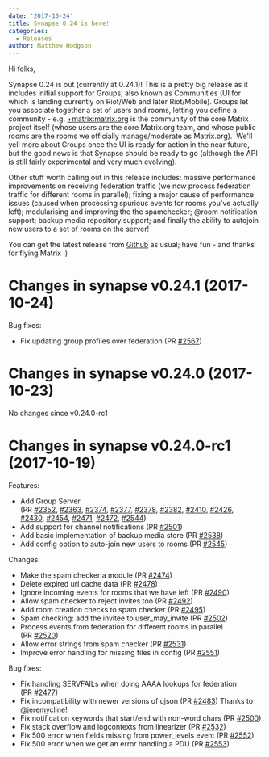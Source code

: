 ```yaml
---
date: '2017-10-24'
title: Synapse 0.24 is here!
categories:
  - Releases
author: Matthew Hodgson
---
```


Hi folks,

Synapse 0.24 is out (currently at 0.24.1)! This is a pretty big release as it includes initial support for Groups, also known as Communities (UI for which is landing currently on Riot/Web and later Riot/Mobile). Groups let you associate together a set of users and rooms, letting you define a community - e.g. <a href="https://riot.im/develop/#/group/+matrix:matrix.org">+matrix:matrix.org</a> is the community of the core Matrix project itself (whose users are the core Matrix.org team, and whose public rooms are the rooms we officially manage/moderate as Matrix.org).  We'll yell more about Groups once the UI is ready for action in the near future, but the good news is that Synapse should be ready to go (although the API is still fairly experimental and very much evolving).

Other stuff worth calling out in this release includes: massive performance improvements on receiving federation traffic (we now process federation traffic for different rooms in parallel); fixing a major cause of performance issues (caused when processing spurious events for rooms you've actually left); modularising and improving the the spamchecker; @room notification support; backup media repository support; and finally the ability to autojoin new users to a set of rooms on the server!

You can get the latest release from <a href="https://github.com/matrix-org/synapse/releases">Github</a> as usual; have fun - and thanks for flying Matrix :)
<h1>Changes in synapse v0.24.1 (2017-10-24)</h1>
Bug fixes:
<ul>
 	<li>Fix updating group profiles over federation (PR <a class="issue-link js-issue-link tooltipped tooltipped-ne" href="https://github.com/matrix-org/synapse/pull/2567" data-error-text="Failed to load issue title" data-id="267687632" data-permission-text="Issue title is private">#2567</a>)</li>
</ul>
<h1>Changes in synapse v0.24.0 (2017-10-23)</h1>
No changes since v0.24.0-rc1
<h1>Changes in synapse v0.24.0-rc1 (2017-10-19)</h1>
Features:
<ul>
 	<li>Add Group Server (PR <a class="issue-link js-issue-link tooltipped tooltipped-ne" href="https://github.com/matrix-org/synapse/pull/2352" data-error-text="Failed to load issue title" data-id="241719376" data-permission-text="Issue title is private">#2352</a>, <a class="issue-link js-issue-link" href="https://github.com/matrix-org/synapse/pull/2363" data-error-text="Failed to load issue title" data-id="242334015" data-permission-text="Issue title is private" data-url="https://github.com/matrix-org/synapse/issues/2363">#2363</a>, <a class="issue-link js-issue-link" href="https://github.com/matrix-org/synapse/pull/2374" data-error-text="Failed to load issue title" data-id="243375644" data-permission-text="Issue title is private" data-url="https://github.com/matrix-org/synapse/issues/2374">#2374</a>, <a class="issue-link js-issue-link" href="https://github.com/matrix-org/synapse/pull/2377" data-error-text="Failed to load issue title" data-id="244340948" data-permission-text="Issue title is private" data-url="https://github.com/matrix-org/synapse/issues/2377">#2377</a>, <a class="issue-link js-issue-link" href="https://github.com/matrix-org/synapse/pull/2378" data-error-text="Failed to load issue title" data-id="244341100" data-permission-text="Issue title is private" data-url="https://github.com/matrix-org/synapse/issues/2378">#2378</a>, <a class="issue-link js-issue-link" href="https://github.com/matrix-org/synapse/pull/2382" data-error-text="Failed to load issue title" data-id="245071091" data-permission-text="Issue title is private" data-url="https://github.com/matrix-org/synapse/issues/2382">#2382</a>, <a class="issue-link js-issue-link" href="https://github.com/matrix-org/synapse/pull/2410" data-error-text="Failed to load issue title" data-id="249656746" data-permission-text="Issue title is private" data-url="https://github.com/matrix-org/synapse/issues/2410">#2410</a>, <a class="issue-link js-issue-link" href="https://github.com/matrix-org/synapse/pull/2426" data-error-text="Failed to load issue title" data-id="251663325" data-permission-text="Issue title is private" data-url="https://github.com/matrix-org/synapse/issues/2426">#2426</a>,
<a class="issue-link js-issue-link" href="https://github.com/matrix-org/synapse/pull/2430" data-error-text="Failed to load issue title" data-id="252935837" data-permission-text="Issue title is private" data-url="https://github.com/matrix-org/synapse/issues/2430">#2430</a>, <a class="issue-link js-issue-link" href="https://github.com/matrix-org/synapse/pull/2454" data-error-text="Failed to load issue title" data-id="258756630" data-permission-text="Issue title is private" data-url="https://github.com/matrix-org/synapse/issues/2454">#2454</a>, <a class="issue-link js-issue-link" href="https://github.com/matrix-org/synapse/pull/2471" data-error-text="Failed to load issue title" data-id="260566156" data-permission-text="Issue title is private" data-url="https://github.com/matrix-org/synapse/issues/2471">#2471</a>, <a class="issue-link js-issue-link" href="https://github.com/matrix-org/synapse/pull/2472" data-error-text="Failed to load issue title" data-id="260655379" data-permission-text="Issue title is private" data-url="https://github.com/matrix-org/synapse/issues/2472">#2472</a>, <a class="issue-link js-issue-link" href="https://github.com/matrix-org/synapse/pull/2544" data-error-text="Failed to load issue title" data-id="265791503" data-permission-text="Issue title is private" data-url="https://github.com/matrix-org/synapse/issues/2544">#2544</a>)</li>
 	<li>Add support for channel notifications (PR <a class="issue-link js-issue-link" href="https://github.com/matrix-org/synapse/pull/2501" data-error-text="Failed to load issue title" data-id="263095049" data-permission-text="Issue title is private" data-url="https://github.com/matrix-org/synapse/issues/2501">#2501</a>)</li>
 	<li>Add basic implementation of backup media store (PR <a class="issue-link js-issue-link" href="https://github.com/matrix-org/synapse/pull/2538" data-error-text="Failed to load issue title" data-id="264965734" data-permission-text="Issue title is private" data-url="https://github.com/matrix-org/synapse/issues/2538">#2538</a>)</li>
 	<li>Add config option to auto-join new users to rooms (PR <a class="issue-link js-issue-link" href="https://github.com/matrix-org/synapse/pull/2545" data-error-text="Failed to load issue title" data-id="265842040" data-permission-text="Issue title is private" data-url="https://github.com/matrix-org/synapse/issues/2545">#2545</a>)</li>
</ul>
Changes:
<ul>
 	<li>Make the spam checker a module (PR <a class="issue-link js-issue-link tooltipped tooltipped-ne" href="https://github.com/matrix-org/synapse/pull/2474" data-error-text="Failed to load issue title" data-id="260721359" data-permission-text="Issue title is private">#2474</a>)</li>
 	<li>Delete expired url cache data (PR <a class="issue-link js-issue-link" href="https://github.com/matrix-org/synapse/pull/2478" data-error-text="Failed to load issue title" data-id="261282574" data-permission-text="Issue title is private" data-url="https://github.com/matrix-org/synapse/issues/2478">#2478</a>)</li>
 	<li>Ignore incoming events for rooms that we have left (PR <a class="issue-link js-issue-link" href="https://github.com/matrix-org/synapse/pull/2490" data-error-text="Failed to load issue title" data-id="262374962" data-permission-text="Issue title is private" data-url="https://github.com/matrix-org/synapse/issues/2490">#2490</a>)</li>
 	<li>Allow spam checker to reject invites too (PR <a class="issue-link js-issue-link" href="https://github.com/matrix-org/synapse/pull/2492" data-error-text="Failed to load issue title" data-id="262416897" data-permission-text="Issue title is private" data-url="https://github.com/matrix-org/synapse/issues/2492">#2492</a>)</li>
 	<li>Add room creation checks to spam checker (PR <a class="issue-link js-issue-link" href="https://github.com/matrix-org/synapse/pull/2495" data-error-text="Failed to load issue title" data-id="262727329" data-permission-text="Issue title is private" data-url="https://github.com/matrix-org/synapse/issues/2495">#2495</a>)</li>
 	<li>Spam checking: add the invitee to user_may_invite (PR <a class="issue-link js-issue-link" href="https://github.com/matrix-org/synapse/pull/2502" data-error-text="Failed to load issue title" data-id="263117407" data-permission-text="Issue title is private" data-url="https://github.com/matrix-org/synapse/issues/2502">#2502</a>)</li>
 	<li>Process events from federation for different rooms in parallel (PR <a class="issue-link js-issue-link" href="https://github.com/matrix-org/synapse/pull/2520" data-error-text="Failed to load issue title" data-id="263967902" data-permission-text="Issue title is private" data-url="https://github.com/matrix-org/synapse/issues/2520">#2520</a>)</li>
 	<li>Allow error strings from spam checker (PR <a class="issue-link js-issue-link" href="https://github.com/matrix-org/synapse/pull/2531" data-error-text="Failed to load issue title" data-id="264590599" data-permission-text="Issue title is private" data-url="https://github.com/matrix-org/synapse/issues/2531">#2531</a>)</li>
 	<li>Improve error handling for missing files in config (PR <a class="issue-link js-issue-link" href="https://github.com/matrix-org/synapse/pull/2551" data-error-text="Failed to load issue title" data-id="266095819" data-permission-text="Issue title is private" data-url="https://github.com/matrix-org/synapse/issues/2551">#2551</a>)</li>
</ul>
Bug fixes:
<ul>
 	<li>Fix handling SERVFAILs when doing AAAA lookups for federation (PR <a class="issue-link js-issue-link tooltipped tooltipped-ne" href="https://github.com/matrix-org/synapse/pull/2477" data-error-text="Failed to load issue title" data-id="261269109" data-permission-text="Issue title is private">#2477</a>)</li>
 	<li>Fix incompatibility with newer versions of ujson (PR <a class="issue-link js-issue-link" href="https://github.com/matrix-org/synapse/pull/2483" data-error-text="Failed to load issue title" data-id="261851143" data-permission-text="Issue title is private" data-url="https://github.com/matrix-org/synapse/issues/2483">#2483</a>) Thanks to
<a class="user-mention" href="https://github.com/jeremycline">@jeremycline</a>!</li>
 	<li>Fix notification keywords that start/end with non-word chars (PR <a class="issue-link js-issue-link" href="https://github.com/matrix-org/synapse/pull/2500" data-error-text="Failed to load issue title" data-id="263077422" data-permission-text="Issue title is private" data-url="https://github.com/matrix-org/synapse/issues/2500">#2500</a>)</li>
 	<li>Fix stack overflow and logcontexts from linearizer (PR <a class="issue-link js-issue-link" href="https://github.com/matrix-org/synapse/pull/2532" data-error-text="Failed to load issue title" data-id="264600894" data-permission-text="Issue title is private" data-url="https://github.com/matrix-org/synapse/issues/2532">#2532</a>)</li>
 	<li>Fix 500 error when fields missing from power_levels event (PR <a class="issue-link js-issue-link" href="https://github.com/matrix-org/synapse/pull/2552" data-error-text="Failed to load issue title" data-id="266187530" data-permission-text="Issue title is private" data-url="https://github.com/matrix-org/synapse/issues/2552">#2552</a>)</li>
 	<li>Fix 500 error when we get an error handling a PDU (PR <a class="issue-link js-issue-link tooltipped tooltipped-ne" href="https://github.com/matrix-org/synapse/pull/2553" data-error-text="Failed to load issue title" data-id="266256222" data-permission-text="Issue title is private">#2553</a>)</li>
</ul>